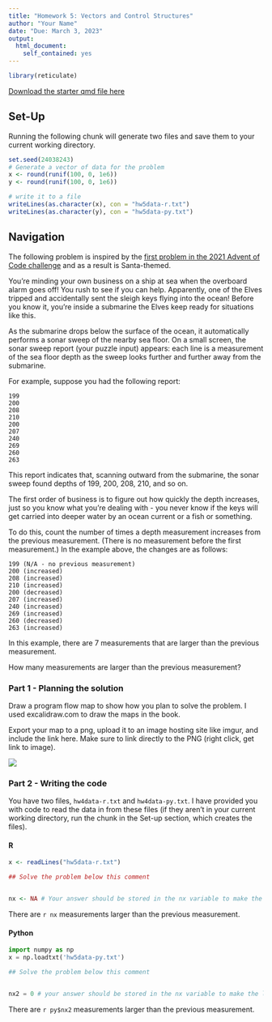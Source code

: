 ```yaml
---
title: "Homework 5: Vectors and Control Structures"
author: "Your Name"
date: "Due: March 3, 2023"
output: 
  html_document:
    self_contained: yes
---
```


```r
library(reticulate)
```

[Download the starter qmd file here](https://raw.githubusercontent.com/srvanderplas/unl-stat151/main/homework/05-vectors.qmd)

## Set-Up

Running the following chunk will generate two files and save them to your current working directory.

```r
set.seed(24038243)
# Generate a vector of data for the problem
x <- round(runif(100, 0, 1e6))
y <- round(runif(100, 0, 1e6))

# write it to a file
writeLines(as.character(x), con = "hw5data-r.txt")
writeLines(as.character(y), con = "hw5data-py.txt")
```

## Navigation

The following problem is inspired by the [first problem in the 2021 Advent of Code challenge](https://adventofcode.com/2021/day/1) and as a result is Santa-themed.

You're minding your own business on a ship at sea when the overboard alarm goes off! You rush to see if you can help. Apparently, one of the Elves tripped and accidentally sent the sleigh keys flying into the ocean! Before you know it, you're inside a submarine the Elves keep ready for situations like this.


As the submarine drops below the surface of the ocean, it automatically performs a sonar sweep of the nearby sea floor. On a small screen, the sonar sweep report (your puzzle input) appears: each line is a measurement of the sea floor depth as the sweep looks further and further away from the submarine.

For example, suppose you had the following report:

```
199
200
208
210
200
207
240
269
260
263
```

This report indicates that, scanning outward from the submarine, the sonar sweep found depths of 199, 200, 208, 210, and so on.

The first order of business is to figure out how quickly the depth increases, just so you know what you're dealing with - you never know if the keys will get carried into deeper water by an ocean current or a fish or something.

To do this, count the number of times a depth measurement increases from the previous measurement. (There is no measurement before the first measurement.) In the example above, the changes are as follows:

```
199 (N/A - no previous measurement)
200 (increased)
208 (increased)
210 (increased)
200 (decreased)
207 (increased)
240 (increased)
269 (increased)
260 (decreased)
263 (increased)
```

In this example, there are 7 measurements that are larger than the previous measurement.

How many measurements are larger than the previous measurement? 

### Part 1 - Planning the solution

Draw a program flow map to show how you plan to solve the problem. I used excalidraw.com to draw the maps in the book.

Export your map to a png, upload it to an image hosting site like imgur, and include the link here. Make sure to link directly to the PNG (right click, get link to image).

![](program-flow-map.png)


### Part 2 - Writing the code


You have two files, `hw4data-r.txt` and `hw4data-py.txt`. I have provided you with code to read the data in from these files (if they aren't in your current working directory, run the chunk in the Set-up section, which creates the files).

#### R 

```r
x <- readLines("hw5data-r.txt")

## Solve the problem below this comment


nx <- NA # Your answer should be stored in the nx variable to make the line below this chunk work
```

There are `r nx` measurements larger than the previous measurement.

#### Python

```python
import numpy as np
x = np.loadtxt('hw5data-py.txt')

## Solve the problem below this comment


nx2 = 0 # your answer should be stored in the nx variable to make the line below this chunk work

```

There are `r py$nx2` measurements larger than the previous measurement.
